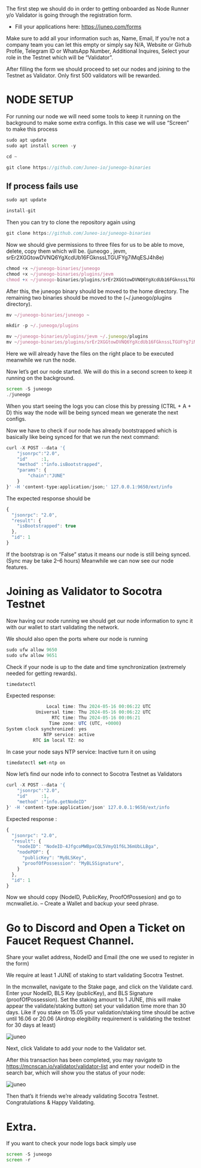 
The first step we should do in order to getting onboarded as Node Runner y/o Validator is going through the registration form.

- Fill your applications here: https://juneo.com/forms

<StaticImage 
  src="/asset/juneo/JUNEO.webp"
  alt="Juneo"
  width={600}
  height={400}
/>

Make sure to add all your information such as, Name, Email, If you’re not a company team you can let this empty or simply say N/A, Website or Girhub Profile, Telegram ID or WhatsApp Number, Additional Inquires, Select your role in the Testnet which will be “Validator”.

After filling the form we should proceed to set our nodes and joining to the Testnet as Validator. Only first 500 validators will be rewarded.

# NODE SETUP

For running our node we will need some tools to keep it running on the background to make some extra configs. In this case we will use “Screen” to make this process

```js copy
sudo apt update
sudo apt install screen -y
```
```js copy
cd ~

git clone https://github.com/Juneo-io/juneogo-binaries
```

## If process fails use

```js copy
sudo apt update

install-git
```

Then you can try to clone the repository again using

```js copy
git clone https://github.com/Juneo-io/juneogo-binaries
```

Now we should give permissions to three files for us to be able to move, delete, copy them which will be. (juneogo , jevm, srEr2XGGtowDVNQ6YgXcdUb16FGknssLTGUFYg7iMqESJ4h8e)

```js copy
chmod +x ~/juneogo-binaries/juneogo
chmod +x ~/juneogo-binaries/plugins/jevm
chmod +x ~/juneogo-binaries/plugins/srEr2XGGtowDVNQ6YgXcdUb16FGknssLTGUFYg7iMqESJ4h8e
```

After this, the juneogo binary should be moved to the home directory. The remaining two binaries should be moved to the (~/.juneogo/plugins directory).

```js copy
mv ~/juneogo-binaries/juneogo ~

mkdir -p ~/.juneogo/plugins

mv ~/juneogo-binaries/plugins/jevm ~/.juneogo/plugins
mv ~/juneogo-binaries/plugins/srEr2XGGtowDVNQ6YgXcdUb16FGknssLTGUFYg7iMqESJ4h8e ~/.juneogo/plugins
```

Here we will already have the files on the right place to be executed meanwhile we run the node.

Now let’s get our node started. We will do this in a second screen to keep it running on the background.

```js copy
screen -S juneogo
./juneogo
```

When you start seeing the logs you can close this by pressing (CTRL + A + D) this way the node will be being synced mean we generate the next configs.

Now we have to check if our node has already bootstrapped which is basically like being synced for that we run the next command:

```js copy
curl -X POST --data '{
    "jsonrpc":"2.0",
    "id"     :1,
    "method" :"info.isBootstrapped",
    "params": {
        "chain":"JUNE"
    }
}' -H 'content-type:application/json;' 127.0.0.1:9650/ext/info
```

The expected response should be

```js copy
{
  "jsonrpc": "2.0",
  "result": {
    "isBootstrapped": true
  },
  "id": 1
}
```
If the bootstrap is on “False” status it means our node is still being synced. (Sync may be take 2–6 hours) Meanwhile we can now see our node features.

# Joining as Validator to Socotra Testnet

Now having our node running we should get our node information to sync it with our wallet to start validating the network.

We should also open the ports where our node is running

```js copy
sudo ufw allow 9650
sudo ufw allow 9651 
```

Check if your node is up to the date and time synchronization (extremely needed for getting rewards).

```js copy
timedatectl
```

Expected response:

```js copy
               Local time: Thu 2024-05-16 00:06:22 UTC
           Universal time: Thu 2024-05-16 00:06:22 UTC
                 RTC time: Thu 2024-05-16 00:06:21
                Time zone: UTC (UTC, +0000)
System clock synchronized: yes
              NTP service: active
          RTC in local TZ: no
```

In case your node says NTP service: Inactive turn it on using

```js copy
timedatectl set-ntp on
```
Now let’s find our node info to connect to Socotra Testnet as Validators

```js copy
curl -X POST --data '{
    "jsonrpc":"2.0",
    "id"     :1,
    "method" :"info.getNodeID"
}' -H 'content-type:application/json' 127.0.0.1:9650/ext/info
```
Expected response :

```js copy
{
  "jsonrpc": "2.0",
  "result": {
    "nodeID": "NodeID-4JfgcoMWBpxCQL5VmyQ1f6L36mUbLLBga",
    "nodePOP": {
      "publicKey": "MyBLSKey",
      "proofOfPossession": "MyBLSSignature",
    }
  },
  "id": 1
}
```
Now we should copy (NodeID, PublicKey, ProofOfPossesion) and go to mcnwallet.io. – Create a Wallet and backup your seed phrase.

# Go to Discord and Open a Ticket on Faucet Request Channel.

Share your wallet address, NodeID and Email (the one we used to register in the form)

We require at least 1 JUNE of staking to start validating Socotra Testnet.

In the mcnwallet, navigate to the Stake page, and click on the Validate card. Enter your NodeID, BLS Key (publicKey), and BLS Signature (proofOfPossession). Set the staking amount to 1 JUNE, (this will make appear the validate/staking button) set your validation time more than 30 days. Like if you stake on 15.05 your validation/staking time should be active until 16.06 or 20.06 (Airdrop elegibility requirement is validating the testnet for 30 days at least)

![juneo](/juneo2.png)

Next, click Validate to add your node to the Validator set.

After this transaction has been completed, you may navigate to https://mcnscan.io/validator/validator-list and enter your nodeID in the search bar, which will show you the status of your node:

![juneo](/juneo3.png)

Then that’s it friends we’re already validating Socotra Testnet. Congratulations & Happy Validating.

# Extra.

If you want to check your node logs back simply use


```js copy
screen -S juneogo
screen -r
```

